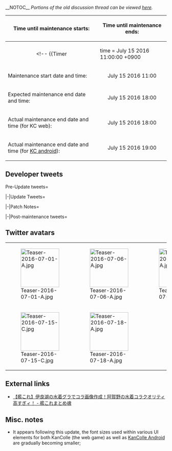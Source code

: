 <div style="float:right">{{Edit|Partials/Updates/2016_July_15th}}</div>
__NOTOC__
''Portions of the old discussion thread can be viewed [[Thread:455284|here]].''

<!--{{Warning
|title = Notice
|message = '''The contents of this page just serve as PLACEHOLDERS!'''<br> Placeholders are a symbol or piece of text used in a mathematical expression or in an instruction in a computer program to denote a missing quantity or operator. In other words, it's an example.<br> At this point in time we '''do not know''' anything about the upcoming "event", we're '''not the developers!'''
}}-->
{| class="wikitable"
!Time until maintenance starts:
!Time until maintenance ends:
|-
| align="center" | <!--
{{Timer
|time = July 15 2016 11:00:00 +0900
|style = font-weight:bold;
|endClass = countdownComplete1
|endText = '''Maintenance has begun.'''
}}--> '''Maintenance has begun.'''
| align="center" |<!--
{{Timer
|time = July 15 2016 18:00:00 +0900
|style = font-weight:bold;
|endClass = countdownComplete1
|endText = '''Maintenance has ended.'''
}}--> '''Maintenance has ended.'''
|-
! scope="row" | Maintenance start date and time:
| align="center" | July 15 2016 11:00
|-
! scope="row" | Expected maintenance end date and time:
| align="center" | July 15 2016 18:00
|-
! scope="row" | Actual maintenance end date and time (for KC web):
| align="center" | July 15 2016 18:00
|-
! scope="row" | Actual maintenance end date and time (for [[KanColle Android|KC android]]):
| align="center" | July 15 2016 19:00
|}

{{:Partials/Updates/2016_July_15th/Content|thread=true}}

== Developer tweets ==
<tabber>Pre-Update tweets=
{{MultiTweet
|MultiTweetID = preUpdate
|color = #ace
|title = Pre Update

|link01 = https://twitter.com/KanColle_STAFF/status/749765217282723840
|JP01 = 現在「艦これ」運営鎮守府では、【Android先行運用版】の運用枠拡大の準備を進めています。来週【7/15(金)】実施予定の次回メンテナンス＆アップデート完了を以て、先行登録された全ての提督の皆さんに同運用枠をご提供できるように拡張作業を進めています。
|EN01 = Currently, the KanColle Dev Team is working on expanding the capacity of [[KanColle Android]] Beta. We are working so that following the maintenance and update scheduled for the week after the next on July 15th, all of those who have pre-registered for the beta will be able to use the app.
|TL01 = [[User:Rephira|Rephira]]<br>[[User:Crazy teitoku|Crazy teitoku]]

|link02 = https://twitter.com/KanColle_STAFF/status/750126125926408193
|JP02 = 次回の「艦これ」稼働全サーバ群メンテナンスは【7/15(金)】に実施予定です。同日は【Android先行運用版】のメンテナンス＆更新と共に、家具屋さんのお品書きを、梅雨家具から夏の季節家具に一新する予定です。気になる家具がある方は、今のうちにチェック頂けますと幸いです！
|EN02 = The next KanColle game maintenance is scheduled for July 15th (Friday). On the day, we will also be running maintenance and update for [[KanColle Android]] Beta and be changing the furniture shop items from the [[Seasonal/Rainy_Season_2016|Rainy Season]] theme to Summer theme. For those who are still interested in the [[Seasonal/Rainy_Season_2016|Rainy Season]] furniture, we advise you to start checking them out while they are still available!
|TL02 = [[User:Rephira|Rephira]]<br>[[User:Crazy teitoku|Crazy teitoku]]

|link03 = https://twitter.com/KanColle_STAFF/status/750850825539366912
|JP03 = 次回の「艦これ」稼働全サーバ群共通メンテナンス＆アップデートは、来週【7/15(金)】に実施させて頂く予定です。同アップデートでは【Android先行運用版】の運用枠拡大を実施し、先行登録された全ての提督の皆さんに同運用枠をご提供できるよう、現在拡張準備を進めています。
|EN03 = The next 「Kancolle」 server-wide maintenance and update is planned for next week 【July 15 (Friday)】. Within the same update we are working to expand the [[KanColle Android]] to accomodate all those who have pre-registered for the beta to be able to use the app.
|TL03 = Rough: [[User:Crazy teitoku|Crazy teitoku]]

|link04 = https://twitter.com/KanColle_STAFF/status/751211998742884352
|JP04 = マルキューサンマル。提督の皆さん、おはようございます！<br><br>
今日は金曜日！「艦これ」運営鎮守府では、今夏実装予定の新艦娘のボイス収録を進めています。本日も金曜カレーを食べて元気を補給して、週末を乗り切ってまいりましょう！
|EN04 = 0930. Good morning, Admirals!<br><br>
Today is Friday! KanColle Dev Team is currently working on recording the voice lines for new kanmusus that will be implemented this summer. Let us enjoy the Friday curry and gain some strength to get ourselves over the weekend!
|TL04 = Rough: [[User:Ckwng|Ckwng]]<br>[[User:Rephira|Rephira]]

|link05 = https://twitter.com/KanColle_STAFF/status/751213444066488320
|JP05 = 現在期間限定実装中の艦娘【梅雨mode】は、来週【7/15(金)】実施予定の次回「艦これ」稼働全サーバ群共通メンテナンス＆アップデート迄の実装です。同メンテ後は、「艦娘図鑑」に格納されます。
|EN05 = The current end date of 【[[Seasonal/Rainy Season 2016|rainy season mode]]】 for ship girls is next week 【July 15 (Friday)】 along with the next server maintenance and updates. Along with the same maintenance, these CG will be in the library.
|TL05 = Rough: [[User:Ckwng|Ckwng]]<br>Rough: [[User:Crazy teitoku|Crazy teitoku]]

|link06 = https://twitter.com/KanColle_STAFF/status/751215153262145539
|JP06 = 現在「艦これ」運営鎮守府では、【Android先行運用版】の運用枠拡大準備を進めています。来週【7/15(金)】実施予定の次回メンテナンス＆アップデート完了を以て、先行登録された全ての提督の皆さんに同運用枠をご提供できるよう、更新準備＆拡張作業を進めています。
|EN06 = ''Basically, all lottery participants will get android beta slot July 15th.''
|TL06 = Rough: [[User:Ckwng|Ckwng]]<br>Rough: [[User:Crazy teitoku|Crazy teitoku]]

|link07 = https://twitter.com/KanColle_STAFF/status/752300153852162048
|JP07 = 現在「艦これ」運営鎮守府では、【Android先行運用版】の運用枠拡大準備を進めています。今週【7/15(金)】実施予定の次回メンテナンス＆アップデート完了を以て、先行登録された全ての提督の皆さんに同運用枠をご提供できるよう、更新準備＆拡張作業を進めています。
|EN07 = ''Maintenance coming this Friday''
|TL07 = Rough: [[User:Rephira|Rephira]]

|link08 = https://twitter.com/KanColle_STAFF/status/752665222310076416
|JP08 = 次回の「艦これ」稼働全サーバ群共通メンテナンス＆アップデートは、今週【7/15(金)】に実施させて頂く予定です。同アップデートでは【Android先行運用版】運用枠を一気に拡大し、先行登録された全ての提督の皆さんに同運用枠をご提供できるよう、拡張準備を進めています。
|EN08 = 次回の「艦これ」稼働全サーバ群共通メンテナンス＆アップデートは、今週【7/15(金)】に実施させて頂く予定です。同アップデートでは【Android先行運用版】運用枠を一気に拡大し、先行登録された全ての提督の皆さんに同運用枠をご提供できるよう、拡張準備を進めています。
|TL08 = 

|link09 = https://twitter.com/KanColle_STAFF/status/753028495043854341
|JP09 = 明後日【7/15(金)】に次回「艦これ」稼働全サーバ群メンテナンス＆アップデートを実施させて頂く予定です。また、来月八月は、「艦これ」夏イベント2016:期間限定海域を投入予定です。今夏の作戦規模は「中規模」を予定しています。また、新艦娘も複数実装予定です。お楽しみに！
|EN09 = The next maintenance and update is scheduled for this [[Thread:455284|Friday, July 15th]]. Also, the dev team is planning to implement the [[Thread:455161|Summer 2016 Event]] in the upcoming month of August. The operation size will be "medium." We are also planning to implement multiple new kanmusus. Please look forward to it!
|TL09 = [[User:Rephira|Rephira]]

|link10 = https://twitter.com/KanColle_STAFF/status/753386469943717888
|JP10 = マルキューサンマル。提督の皆さん、おはようございます！ 今日は木曜日！明日は「艦これ」稼働全サーバ群メンテナンス実施日です。本日も元気に頑張ってまいりましょう！
|EN10 = 0930. Good morning admirals! Today is Thursday! Tomorrow is the day for all 「Kancolle」 servers to go into maintenance.
|TL10 = Rough: [[User:Crazy teitoku|Crazy teitoku]]

|link11 = https://twitter.com/KanColle_STAFF/status/753387871252262912
|JP11 = 明日【7/15(金)】に次回「艦これ」稼働全サーバ群共通メンテナンス＆アップデートを実施予定です。メンテナンス開始は【11:00】、同完了は【18:00】を予定しています。お手数をお掛けして恐縮です、提督の皆さん、ご協力どうぞよろしくお願い致します。
|EN11 = All KanColle servers are scheduled to enter maintenance and update tomorrow, July 15th. Maintenance will begin at 1100 and is scheduled to end at 1800. We are sorry for the inconvenience, and ask for your kind cooperation.
|TL11 = [[User:Rephira|Rephira]]

|link12 = https://twitter.com/KanColle_STAFF/status/753748521589747714
|JP12 = マルキューサンマル。提督の皆さん、おはようございます！ <br>今日は金曜日！本日は「艦これ」稼働全サーバ群メンテナンス＆アップデートを実施日です。提督の皆さん、お手数お掛けして恐縮です。ご協力、どうぞよろしくお願い致します。本日も頑張ってまいりましょう！ 
|EN12 = 0930. Good morning, admirals!<br>Today is Friday! Today is the day of all 「Kancolle」 servers scheduled to undergo maintenance and update. Let's work hard and look forward to it!
|TL12 = Rough: [[User:Crazy teitoku|Crazy teitoku]]

|link13 = https://twitter.com/KanColle_STAFF/status/753751818635583488
|JP13 = 本日この後【11:00】より「艦これ」稼働全サーバ群はメンテナンス＆アップデートを実施致します。同完了は【18:00】を予定しています。提督の皆さん、お手数をお掛けして恐縮です、メンテナンス開始前に「艦これ」を一旦終了させて頂けますと幸いです。
|EN13 = After 【11:00】today all 「Kancolle」 servers will under go into maintenance and update. The same completion time is still planned at【18:00】. 
|TL13 = Rough: [[User:Crazy teitoku|Crazy teitoku]]

|link14 = https://twitter.com/KanColle_STAFF/status/753772474165104641
|JP14 = メンテナンス状況：メンテナンスに入りました。 <br>「艦これ」稼働全サーバ群は、メンテナンス＆アップデート作業に突入致しました。同作業完了は本日【18:00】を予定しています。メンテナンス進捗状況を随時お知らせできるように努めます。
|EN14 = Maintenance Report: Maintenance has begun
All「Kancolle」servers have entered maintenance and update process. The scheduled time of completion is 【18:00】. We will continue to regularly report the maintenance progress.
|TL14 = [[User:Rephira|Rephira]]<br>[[User:Crazy teitoku|Crazy teitoku]]
}}

|-|Update Tweets=
{{MultiTweet
|MultiTweetID = Update
|color = #ace
|title = Update

|link01 = https://twitter.com/KanColle_STAFF/status/753794533683449857
|JP01 = メンテナンス状況：メンテナンス中です。<br>
現在「艦これ」稼働全サーバ群は、メンテナンス＆アップデート作業を実施中です。本アップデート後は、【Android先行運用版】運用枠を先行登録された全ての提督の皆さんにご提供できる予定です。作業完了は【18:00】を予定しています。
|EN01 = Maintenance Report: The maintenance is in progress.<br>
Currently, all「Kancolle」servers are undergoing the maintenance and update process. Following this update, all users who pre-registered for the [[KanColle Android]] Beta will be able use the service. Current scheduled time of completion is【18:00】.
|TL01 = [[User:Rephira|Rephira]]<br>[[User:Crazy teitoku|Crazy teitoku]]

|link02 = https://twitter.com/KanColle_STAFF/status/753821383910526977
|JP02 = メンテナンス状況：メンテナンス中です。 <br>現在「艦これ」稼働全サーバ群は、メンテナンス＆アップデート作業を実施中です。これまでの作業進捗は順調です。本日のメンテナンスに伴うアップデートでは、先行して何隻かの艦娘に【水着mode】の実装開始予定です。
|EN02 = Maintenance Report: Maintenance is in progress.<br>
Currently, all「Kancolle」servers are undergoing maintenance and update process. The work has been progressing smoothly thus far. With the update following this maintenance, we will be adding in "swimsuit mode" for a few number of ships ahead of the full implementation.
|TL02 = [[User:Rephira|Rephira]]<br>[[User:Crazy teitoku|Crazy teitoku]]

|link03 = https://twitter.com/KanColle_STAFF/status/753852566081941505
|JP03 = メンテナンス状況：中間報告です。 <br>現在実施中の「艦これ」稼働全サーバ群共通メンテナンス＆アップデートは後半シークエンスに入りました。今夏は大和型戦艦ネームシップなどの艦娘【水着mode】実装を準備中ですが、本日はそれらに先駆けて数隻の【水着mode】を先行投入予定です。
|EN03 = Maintenance Report: Intermediate Report.<br>
Currently, the ongoing maintenance and update for all「Kancolle」servers have entered the latter phase. This summer, we will be implementing the "swimsuit mode" for the name ship of the Yamato-class Battleships, but ahead of that, we will be implementing the "swimsuit mode" for several other ships for this update.
|TL03 = [[User:Rephira|Rephira]]<br>[[User:Crazy teitoku|Crazy teitoku]]

|link04 = https://twitter.com/KanColle_STAFF/status/753866156780335104
|JP04 = メンテナンス状況：【18:00】に作業完了見込みです。 <br>現在「艦これ」稼働全サーバ群は、メンテナンス＆アップデート作業の最終確認シークエンスに移行中です。この後17:40前後より、本日のメンテナンスに伴うアップデート情報をお知らせしてまいります。
|EN04 = Maintenance Report: We are expecting to be done by 【18:00】.<br>
Currently, the maintenance and update process for all「Kancolle」servers have entered the final phase. Starting from approximately 1740, we will be rolling out the patch notes regarding the update following this maintenance.
|TL04 = [[User:Rephira|Rephira]]<br>[[User:Crazy teitoku|Crazy teitoku]]

|link05 = https://twitter.com/KanColle_STAFF/status/753878328021352449
|JP05 = メンテナンス状況：ブラウザ版【メンテナンス完了】のお知らせ<br>
本家ブラウザ版「艦これ」稼働全サーバ群は、本日実施のメンテナンス＆アップデート作業を完了致しました！<br>
※アップデート情報はもう少し続きます。<br>
※Android版は現在展開中です。もう少しだけお待ちください。
|EN05 = Maintenance has concluded for browser version but will be still posting update information, android version still under maintenance.
|TL05 = Rough: [[User:Qunow|Qunow]]<br> Rough: [[User:Crazy teitoku|Crazy teitoku]]

|link06 = https://twitter.com/KanColle_STAFF/status/753879062116904960
|JP06 = 【Android版先行運用版】は本アップデート完了後、同先行登録された全提督が運用可能となります。現在最終展開中です。もう少しだけお待ち頂けますと幸いです。<br>
※Android版は、アプリの更新が必要です。<br>
※ブラウザ版のメンテナンス＆アップデートは完了済です。
|EN06 = 【To those [[KanColle Android]] users】 after the maintenance has been completed, for those who were pre-selected it is possible to join into the beta testing. Currently we're in the middle of finishing up. Please wait for a few more moments.<br>
※[[KanColle Android]] users will need to update their app.<br>
※Kancolle browser users can join back into the game after maintenance and update.
|TL06 = Rough: [[User:Qunow|Qunow]]<br> Rough: [[User:Crazy teitoku|Crazy teitoku]]

|link07 = https://twitter.com/KanColle_STAFF/status/753885233846427648
|JP07 = 本日実施の本家【ブラウザ版】のメンテナンス＆アップデートは、全て完了しています。【Android先行運用版】の運用枠拡張のため、申し訳ありません、現在順次開放中です。こちらも【19:00】前後までに先行登録済の全ての提督方への再開放が完了する見込みです。
|EN07 = ''Basically this is to inform that the maintenance and update for the browser version of Kancolle, it has been fully completed. For the [[KanColle Android]] beta testers/players, apologies for the delay as it is now been extended and that it is planned to finish at 19:00 for also the pre-selected beta testers/players.''
|TL07 = Rough: [[User:Crazy teitoku|Crazy teitoku]]

|link08 = https://twitter.com/KanColle_STAFF/status/753895092759343105
|JP08 = 【Android先行運用版】の更新&拡張をお待ちの提督の皆さん、お待たせ致しました。先行登録された全ての提督方への再開放が完了しました！再接続をお願いできますと幸いです。<br>
※アプリは必要に応じて更新お願い致します。<br>
※キャッシュをクリアする必要はありません。
|EN08 = ''Basically this is to thank the [[KanColle Android]] beta testers/players for their patience. For those who were (failed) pre-selection at the start of the [[KanColle Android]] pre-selection phase, you are now able to enter the beta testing.<br>
※It is required to update the app.<br>
※It is not required to clear the cache for the app.
|TL08 = Rough: [[User:Qunow|Qunow]]<br>Rough: [[User:Crazy teitoku|Crazy teitoku]]
}}

|-|Patch Notes=
{{MultiTweet
|MultiTweetID = patch
|color = #ace
|title = Patch notes

|link01 = https://twitter.com/KanColle_STAFF/status/753872284062887937
|JP01 = 本日実施中の「艦これ」稼働全サーバ群メンテナンスに伴う、アップデート情報をお知らせしていきます。 <br>01▼夏季限定艦娘【水着mode】を実装開始<br>昨夏実装された艦娘【水着mode】が実装されます。 <br>※艦娘【梅雨mode】期間限定実装は終了、艦娘図鑑に格納されます。
|EN01 = We are now going to post the patch notes for today's KanColle server update.<br>
01▼ Implementation of Summer-exclusive swimsuit artworks<br>
The Limited-time Swimsuit Seasonal CG from last year will be coming back in this update.<br>
※ The Rainy Season artworks will be added to the Library.
|TL01 = Rough: [[User:Ckwng|Ckwng]]<br> [[User:Shinhwalee|Shinhwalee]]<br>QC: [[User:Admiral Mikado|Admiral Mikado]]

|link02 = https://twitter.com/KanColle_STAFF/status/753873621580251138
|JP02 = 02▼【家具屋さん】お品書きの夏季更新 1/3<br>
家具屋さんのお品書きが更新され、下記の新家具＆夏の季節家具の取扱いが開始されます。<br>
●砂浜の床 <br>
●浜茶屋の床 <br>
●青と白の床 new! <br>
●業務用かき氷器 <br>
●艦隊氷旗 <br>
●職人和飾棚 new!
|EN02 = 02▼ Furniture shop summer update 1/3<br>
The furniture shop will be updated and offer the following new and summer-themed items.<br>
●Sandy Beach Floor<br>
●Beach Tea House Floor<br>
●Blue & White Floor (new!)<br>
●Business-use Ice Shaver<br>
●Fleet's Ice Flag<br>
●Artisan's Japan-style Shelf (new!)
|TL02 = [[User:Admiral Mikado|Admiral Mikado]]

|link03 = https://twitter.com/KanColle_STAFF/status/753873770457075712
|JP03 = 03▼【家具屋さん】お品書きの夏季更新 2/3  <br>
下記の新家具＆夏家具の取扱いが開始されます。  <br>
●鎮守府浜茶屋  <br>
●浜茶屋の仮設壁板  <br>
●西瓜割りセット  <br>
●ご家庭用プール  <br>
●艦娘が育てる朝顔の鉢 new!  <br>
●コンクリート壁  <br>
●青と白の壁 new!  <br>
●温泉岩風呂 夏ver.
|EN03 = 03▼ Furniture shop summer update 2/3<br>
The following new and summer-themed items will be added to the shop.<br>
●Naval Base Beach Tea House<br>
●Provisional Tea House Wallboard<br>
●Watermelon Splitting Set<br>
●Home-use Pool<br>
●Flowerpot with Morning Glory that's being grown by the Ship Girls (new!)<br>
●Concrete Wall<br>
●Blue & White Wall (new!)<br>
●Hot Spring Bathtub - Summer Version
|TL03 = [[User:Admiral Mikado|Admiral Mikado]] 

|link04 = https://twitter.com/KanColle_STAFF/status/753873868901666816
|JP04 = 04▼【家具屋さん】初夏お品書きの更新 3/3 <br>
下記の新家具＆夏家具の取扱いが開始されます。 <br>
●ビニールプール <br>
●青カーテンの窓 <br>
●蚊取り線香の窓 <br>
●青と白のブラインド窓 new! <br>
●鎮守府風鈴 <br>
●花火の窓 <br>
●浜茶屋の窓 <br>
●リゾートセット <br>
●リゾートハンモック new!
|EN04 = 04▼ Furniture shop summer update 3/3<br>
The following new and summer-themed items will be added to the shop.<br>
●Paddling Pool<br>
●Window with Blue Curtain<br>
●Window with Mosquito Coil<br>
●Window with Blue & White Blinds (new!)<br>
●Naval Base Wind Chime<br>
●Fireworks Window<br>
●Beach Tea House Window<br>
●Resort Set<br>
●Resort Hammock (new!)
|TL04 = [[User:Admiral Mikado|Admiral Mikado]]

|link05 = https://twitter.com/KanColle_STAFF/status/753875022251380736
|JP05 = 05▼夏季限定【初夏～夏ボイス】実装<br>
数十隻の艦娘に夏季限定「初夏～夏ボイス」が実装されます。<br>
※一部艦娘には夏ボイスも先行実装されます。<br>
※三十隻規模の新収録の初夏ボイスを含みます。<br>
今夏の艦娘たちも、どうぞよろしくお願い致します！
|EN05 = 05▼ Summer Time-limited "Early~Midsummer Voice Lines" Implemented<br>
Time-limited "Early~Midsummer Voice Lines" have been implemented for several tens of kanmusus.<br>
※ Certain girls will have midsummer voice lines implemented ahead of schedule.<br>
※ 30 kanmusus will get a completely new Early Summer voice lines. <br>
|TL05 = Rough: [[User:Shinhwalee|Shinhwalee]]<br> Rough: [[User:Ckwng|Ckwng]]<br> Rough: [[User:Qunow|Qunow]]<br> [[User:Rephira|Rephira]]

|link06 = https://twitter.com/KanColle_STAFF/status/753876116150980608
|JP06 = 06▼給糧艦【水着mode】実装<br>
給糧艦「間宮」「伊良湖」に【水着mode】が夏季限定実装されます。<br>
※持っていれば消費せずとも確認可能です(確認画面＆いいえをご活用ください)。<br>
※課金しなくとも新任務でも「伊良湖」を獲得可能です。<br>
夏の給糧艦もよろしくお願い致します！
|EN06 = 06▼ Supply Ships "Swimsuit mode" Implemented<br>
Supply Ship "Mamiya" and "Irako" will be getting a seasonal "Swimsuit mode" CG.<br>
※If you have any of the supply items, you can see the CGs without spending the items themselves.<br>
※You do not have to pay for the items, as there will be new quests that will give you the "Irako" Item.
|TL06 = [[User:Rephira|Rephira]]<br>[[User:Crazy teitoku|Crazy teitoku]]

|link07 = https://twitter.com/KanColle_STAFF/status/753876439456284672
|JP07 = 07▼【新任務】の追加実装<br>
下記の計四種類の【新任務】が新たに追加実装されます。<br>
●水雷戦隊、南西防衛線に反復出撃せよ！<br>
●製油所地帯沿岸の哨戒を実施せよ！<br>
●新型魚雷兵装の開発<br>
●「熟練搭乗員」養成<br>
※それぞれの任務受諾には、トリガーとなる受諾条件達成が必要です。
|EN07 = 07▼ New Quests Implemented<br>
Follow 4 [[Quests]] have been newly added to the Quest list.<br>
●Torpedo Squadron, Repeat Sortie to the Nansei Defense Line!<br>
●Patrol the Coast of the Oil Field Area!<br>
●Development of the New Torpedo Armament<br>
●Training of "Skilled Crew Member"<br>
※Each Quest shall have their specific prerequisite before you can access them.
|TL07 = [[User:Rephira|Rephira]]<br>[[User:Crazy teitoku|Crazy teitoku]]

|link08 = https://twitter.com/KanColle_STAFF/status/753876708973957120
|JP08 = 08▼【改修工廠(明石の工廠)】新改修メニュー追加実装 1/2<br>
改修工廠(明石の工廠)において改修可能メニューが拡張されます。<br>
それぞれある艦娘がサポートすることで<br>
「零式艦戦53型(岩本隊)」及び「零戦52型甲(付岩本小隊)」<br>
の強化改修が可能になります。
|EN08 = 08▼ New Menus for [[Akashi's Improvement Arsenal]] 1/2<br>
Following menus have been added to [[Akashi's Improvement Arsenal]].<br>
Zero Fighter Model 53 (Iwamoto Squadron) and Zero Fighter Model 52A (Iwamoto) will be improvable following the support of respective specific kanmusu for each of them.
|TL08 = [[User:Rephira|Rephira]]<br>[[User:Crazy teitoku|Crazy teitoku]]

|link09 = https://twitter.com/KanColle_STAFF/status/753877192069701632
|JP09 = 09▼【改修工廠(明石の工廠)】新改修メニュー追加実装 2/2<br>
改修工廠において、それぞれある艦娘がサポートすることで <br>
「零戦52型丙(付岩井小隊)」「零戦62型(爆戦/岩井隊)」及び<br>
「零式艦戦62型(爆戦)」<br>
の強化改修が可能になります。
|EN09 = 09▼ New Menus for [[Akashi's Improvement Arsenal]] 2/2<br>
Following menus have been added to Akashi's Improvement Arsenal.<br>
Zero Fighter Model 52C (Iwai), Zero Fighter Model 62 (Fighter/Bomber Iwai) and Zero Fighter Model 62(F/B) will be improvable with support of respective specific kanmusu for each of them.
|TL09 = [[User:Rephira|Rephira]]<br>[[User:Crazy teitoku|Crazy teitoku]]

|link10 = https://twitter.com/KanColle_STAFF/status/753877352170467328
|JP10 = 10▼駆逐艦「風雲」が通常海域で邂逅可能<br>
夕雲型駆逐艦「風雲」が通常海域で邂逅可能となります。本アップデート完了後、北方海域のあるポイントで彼女との邂逅が可能です。
|EN10 = 10▼ Destroyer "[[Kazagumo]]" Available in Normal Maps<br>
Yuugumo-class Destroyer "[[Kazagumo]]" will become available as drops in normal maps following this update. She will appear in a specific point in the Northern Area (World 3).
|TL10 = [[User:Rephira|Rephira]]<br>[[User:Crazy teitoku|Crazy teitoku]]

|link11 = https://twitter.com/KanColle_STAFF/status/753880152690397184
|JP11 = 11▼駆逐艦【風雲】及び【沖波】に艦娘【水着mode】実装<br>
夕雲型駆逐艦「風雲」及び「沖波」に艦娘【水着mode】が実装されます。<br>
また、綾波型駆逐艦「朧」「曙」の【水着mode】が若干更新されます。<br>
今夏の駆逐艦勢も、どうぞよろしくお願い致します。
|EN11 = 11▼ Destroyer "[[Kazagumo]]" and "[[Okinami]]" "Swimsuit Mode" Implemented<br>
Yuugumo-class Destroyers "[[Kazagumo]]" and "[[Okinami]]" will receive new seasonal "Swimsuit Mode" CG. Also, the "Swimsuit Mode" CG for Ayanami-class Destroyer "[[Akebono]]" has been modified slightly".
|TL11 = [[User:Rephira|Rephira]]<br>[[User:Crazy teitoku|Crazy teitoku]]

|link12 = https://twitter.com/KanColle_STAFF/status/753880667436425216
|JP12 = 12▼軽巡洋艦【五十鈴】に艦娘【水着mode】実装<br>
軽巡洋艦「五十鈴」にも艦娘【水着mode】が夏季限定実装されます。<br>
今夏の軽巡洋艦娘も、どうぞよろしくお願い致します。
|EN12 = 12▼ Light Cruiser "[[Isuzu]]" "Swimsuit Mode" Implemented<br>
Light cruiser "[[Isuzu]]" will also be receiving new seasonal "Swimusuit Mode" CG.
|TL12 = [[User:Rephira|Rephira]]<br>[[User:Crazy teitoku|Crazy teitoku]]

|link13 = https://twitter.com/KanColle_STAFF/status/753881048019185664
|JP13 = 13▼戦艦【扶桑】及び【山城】に艦娘【水着mode】実装<br>
扶桑型戦艦姉妹「扶桑」及び「山城」に艦娘【水着mode】が夏季限定実装されます。夏の扶桑姉妹も、何卒よろしくお願い致します！
|EN13 = 13▼ Battleships "[[Fusou]]" and "[[Yamashiro]]" "Swimsuit Mode" Implemented<br>
Fusou-class Battleships "[[Fusou]]" and "[[Yamashiro]]" will be receiving new seasonal "Swimsuit Mode" CG.
|TL13 = [[User:Rephira|Rephira]]<br>[[User:Crazy teitoku|Crazy teitoku]]

|link14 = https://twitter.com/KanColle_STAFF/status/753881433802846208
|JP14 = 14▼UI強化/接続安定性強化/表示等の更新<br>
・艦娘誤ロック解除防止用確認画面を追加(Android版のみ)<br>
・任務説明文を二行表示に更新<br>
・一部通信方法の更新<br>
・家具「花火の窓」の花火を微妙にパワーアップ
|EN14 = 14▼ UI Revamp/Connection Stability Improvement etc.<br>
・Added measures to ensure that users do not unlock kanmusus by mistake (Android only)<br>
・Modified specific quest description to show in two lines.<br>
・Improved certain data communication process<br>
・Slightly powered up the fireworks effect for the "Fireworks Window"
|TL14 = [[User:Rephira|Rephira]]<br>[[User:Crazy teitoku|Crazy teitoku]]

|link15 = https://twitter.com/KanColle_STAFF/status/753881708131266561
|JP15 = 15▼「鎮守府カウンターバー」更新<br>
家具「鎮守府カウンターバー」が地味に更新され、季節は夏へ移行していきます。<br>
今夏の「艦これ」と「艦娘」たちもどうぞよろしくお願い致します。
|EN15 = 15▼ "[[Furniture/Window#Anchorage_Counter_Bar|Anchorage Counter Bar]]" Revamp<br>
The "[[Furniture/Window#Anchorage_Counter_Bar|Anchorage Counter Bar]]" has been revamped to reflect the change in season.
|TL15 = [[User:Rephira|Rephira]]<br>[[User:Crazy teitoku|Crazy teitoku]]

|link16 = https://twitter.com/KanColle_STAFF/status/753883375375527939
|JP16 = 16▼【Android版】先行運用枠の拡張<br>
【Android先行運用版】の運用枠を拡張し、先行登録された全ての提督方に同運用枠を開放致します。現在、順次開放中です。【19:00】までに全ての登録された提督方への開放が完了する見込みです。
|EN16 = 16▼ 【[[KanColle Android]] version】 forewarning that maintenance and update has been extended<br>
''Basically for those beta testers/players of【[[KanColle Android]] version】this is just a heads up that the maintenance has been extended. It is now planned to complete at 【19:00】.''
|TL16 = Rough: [[User:Crazy teitoku|Crazy teitoku]]
}}

|-|Post-maintenance tweets=
{{MultiTweet
|MultiTweetID = postmaint
|color = #ace
|title = Post-maintenance tweets

|link01 = 
|JP01 = 
|EN01 = 
|TL01 = 

|link02 = 
|JP02 = 
|EN02 = 
|TL02 = 

|link03 = 
|JP03 = 
|EN03 = 
|TL03 = 

|link04 = 
|JP04 = 
|EN04 = 
|TL04 = 

|link05 = 
|JP05 = 
|EN05 = 
|TL05 = 

|link06 = 
|JP06 = 
|EN06 = 
|TL06 = 

|link07 = 
|JP07 = 
|EN07 = 
|TL07 = 

|link08 = 
|JP08 = 
|EN08 = 
|TL08 = 

|link09 = 
|JP09 = 
|EN09 = 
|TL09 = 

|link10 = 
|JP10 = 
|EN10 = 
|TL10 = 

|link11 = 
|JP11 = 
|EN11 = 
|TL11 = 

|link12 = 
|JP12 = 
|EN12 = 
|TL12 = 

|link13 = 
|JP13 = 
|EN13 = 
|TL13 = 

|link14 = 
|JP14 = 
|EN14 = 
|TL14 = 

|link15 = 
|JP15 = 
|EN15 = 
|TL15 = 

|link16 = 
|JP16 = 
|EN16 = 
|TL16 = 

|link17 = 
|JP17 = 
|EN17 = 
|TL17 = 

|link18 = 
|JP18 = 
|EN18 = 
|TL18 = 

|link19 = 
|JP19 = 
|EN19 = 
|TL19 = 

|link20 = 
|JP20 = 
|EN20 = 
|TL20 = 

|link21 = 
|JP21 = 
|EN21 = 
|TL21 = 

|link22 = 
|JP22 = 
|EN22 = 
|TL22 = 

|link23 = 
|JP23 = 
|EN23 = 
|TL23 = 

|link24 = 
|JP24 = 
|EN24 = 
|TL24 = 

|link25 = 
|JP25 = 
|EN25 = 
|TL25 = 

|link26 = 
|JP26 = 
|EN26 = 
|TL26 = 

|link27 = 
|JP27 = 
|EN27 = 
|TL27 = 

|link28 = 
|JP28 = 
|EN28 = 
|TL28 = 

|link29 = 
|JP29 = 
|EN29 = 
|TL29 = 

|link30 = 
|JP30 = 
|EN30 = 
|TL30 = 
}}
</tabber>

== Twitter avatars == 
{| class="wikitable"
| style="width:120px;" | [[File:Teaser-2016-07-01-A.jpg|120px]]
| style="width:120px;" | [[File:Teaser-2016-07-06-A.jpg|120px]]
| style="width:120px;" | [[File:Teaser-2016-07-15-A.jpg|120px]]
| style="width:120px;" | [[File:Teaser-2016-07-15-B.jpg|120px]]
|-
| style="width:120px;" | [[File:Teaser-2016-07-15-C.jpg|120px]]
| style="width:120px;" | [[File:Teaser-2016-07-18-A.jpg|120px]]
| style="width:120px;" | 
| style="width:120px;" | 
|}

== External links ==
* [http://kantama.net/archives/63484102.html 【艦これ】伊良湖の水着グラでコラ画像作成！阿賀野の水着コラクオリティ高すぎィ！ - 艦これまとめ魂]

== Misc. notes ==
* It appears following this update, the font sizes used within various UI elements for both KanColle (the web game) as well as [[KanColle Android]] are gradually becoming smaller;
{{Tweet
|poster = [https://twitter.com/_yaya_yaya 夜々 (やや)]
|link = https://twitter.com/_yaya_yaya/status/753880574876454912
|JP = 艦これだんだん文字のサイズが小さくなって辛い
|EN = (''Rough translation'') It is harsh that Kancolle is gradually reducing the sizes of their fonts.
}}

{{Tweet
|poster = [https://twitter.com/_yaya_yaya 夜々 (やや)]
|link = https://twitter.com/_yaya_yaya/status/753880725963706368
|JP = 画面にいちいち近づかないといけないのはめんどくさい
|EN = (''Rough translation'') It is annoying that I must get closer and closer to the computer's screen.
}}